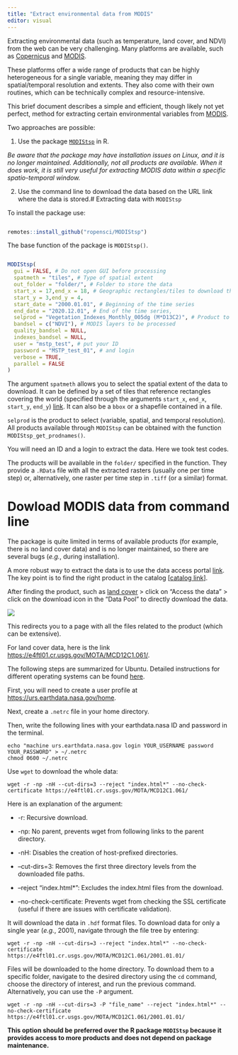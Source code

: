 ```yaml
---
title: "Extract environmental data from MODIS"
editor: visual
---
```

Extracting environmental data (such as temperature, land cover, and NDVI) from the web can be very challenging. Many platforms are available, such as [Copernicus](https://www.copernicus.eu/en/access-data) and [MODIS](https://modis.gsfc.nasa.gov/data/).

These platforms offer a wide range of products that can be highly heterogeneous for a single variable, meaning they may differ in spatial/temporal resolution and extents. They also come with their own routines, which can be technically complex and resource-intensive.

This brief document describes a simple and efficient, though likely not yet perfect, method for extracting certain environmental variables from [MODIS](https://modis.gsfc.nasa.gov/data/).

Two approaches are possible:

1. Use the package [`MODIStsp`](https://docs.ropensci.org/MODIStsp/) in R.

*Be aware that the package may have installation issues on Linux, and it is no longer maintained. Additionally, not all products are available. When it does work, it is still very useful for extracting MODIS data within a specific spatio-temporal window.*

2. Use the command line to download the data based on the URL link where the data is stored.# Extracting data with `MODIStsp`

To install the package use:

``` r

remotes::install_github("ropensci/MODIStsp")
```

The base function of the package is `MODIStsp()`.

``` r

MODIStsp(
  gui = FALSE, # Do not open GUI before processing
  spatmeth = "tiles", # Type of spatial extent
  out_folder = "folder/", # Folder to store the data
  start_x = 17,end_x = 18, # Geographic rectangles/tiles to download the data
  start_y = 3,end_y = 4,
  start_date = "2000.01.01", # Beginning of the time series
  end_date = "2020.12.01", # End of the time series,
  selprod = "Vegetation_Indexes_Monthly_005dg (M*D13C2)", # Product to download 
  bandsel = c("NDVI"), # MODIS layers to be processed
  quality_bandsel = NULL,
  indexes_bandsel = NULL,
  user = "mstp_test", # put your ID
  password = "MSTP_test_01", # and login
  verbose = TRUE,
  parallel = FALSE
)
```

The argument `spatmeth` allows you to select the spatial extent of the data to download. It can be defined by a set of tiles that reference rectangles covering the world (specified through the arguments `start_x`, `end_x`, `start_y`, `end_y`) [link](https://modis-land.gsfc.nasa.gov/MODLAND_grid.html). It can also be a `bbox` or a shapefile contained in a file.

`selprod` is the product to select (variable, spatial, and temporal resolution). All products available through `MODIStsp` can be obtained with the function `MODIStsp_get_prodnames()`.

You will need an ID and a login to extract the data. Here we took test codes.

The products will be available in the `folder/` specified in the function. They provide a `.RData` file with all the extracted rasters (usually one per time step) or, alternatively, one raster per time step in `.tiff` (or a similar) format.

# Dowload MODIS data from command line

The package is quite limited in terms of available products (for example, there is no land cover data) and is no longer maintained, so there are several bugs (*e.g.*, during installation).

A more robust way to extract the data is to use the data access portal [link](https://lpdaac.usgs.gov/data/). The key point is to find the right product in the catalog [[catalog link](https://lpdaac.usgs.gov/product_search/)]. 

After finding the product, such as [land cover](https://lpdaac.usgs.gov/products/mcd12c1v061/) > click on "Access the data" > click on the download icon in the "Data Pool" to directly download the data.

![](images/MODIS_screen.png)

This redirects you to a page with all the files related to the product (which can be extensive).

For land cover data, here is the link <https://e4ftl01.cr.usgs.gov/MOTA/MCD12C1.061/>.

The following steps are summarized for Ubuntu. Detailed instructions for different operating systems can be found [here](https://lpdaac.usgs.gov/resources/e-learning/how-access-lp-daac-data-command-line/).

First, you will need to create a user profile at <https://urs.earthdata.nasa.gov/home>.

Next, create a `.netrc` file in your home directory.

Then, write the following lines with your earthdata.nasa ID and password in the terminal.

```         
echo "machine urs.earthdata.nasa.gov login YOUR_USERNAME password YOUR_PASSWORD" > ~/.netrc
chmod 0600 ~/.netrc
```

Use `wget` to download the whole data:

```         
wget -r -np -nH --cut-dirs=3 --reject "index.html*" --no-check-certificate https://e4ftl01.cr.usgs.gov/MOTA/MCD12C1.061/
```

Here is an explanation of the argument:

-   -r: Recursive download.

-   -np: No parent, prevents wget from following links to the parent directory.

-   -nH: Disables the creation of host-prefixed directories.

-   --cut-dirs=3: Removes the first three directory levels from the downloaded file paths.

-   --reject "index.html\*": Excludes the index.html files from the download.

-   --no-check-certificate: Prevents wget from checking the SSL certificate (useful if there are issues with certificate validation).

It will download the data in `.hdf` format files. To download data for only a single year (*e.g.*, 2001), navigate through the file tree by entering:

```         
wget -r -np -nH --cut-dirs=3 --reject "index.html*" --no-check-certificate 
https://e4ftl01.cr.usgs.gov/MOTA/MCD12C1.061/2001.01.01/
```

Files will be downloaded to the home directory. To download them to a specific folder, navigate to the desired directory using the `cd` command, choose the directory of interest, and run the previous command. Alternatively, you can use the `-P` argument.

```         
wget -r -np -nH --cut-dirs=3 -P "file_name" --reject "index.html*" --no-check-certificate https://e4ftl01.cr.usgs.gov/MOTA/MCD12C1.061/2001.01.01/
```

**This option should be preferred over the R package `MODIStsp` because it provides access to more products and does not depend on package maintenance.**
